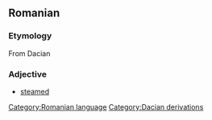 == Romanian ==
=== Etymology ===
From Dacian
===Adjective===
*[[steamed]]
[[Category:Romanian language]]
[[Category:Dacian derivations]]